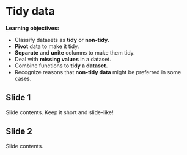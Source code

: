 # Tidy data

**Learning objectives:**

- Classify datasets as **tidy** or **non-tidy.**
- **Pivot** data to make it tidy.
- **Separate** and **unite** columns to make them tidy.
- Deal with **missing values** in a dataset.
- Combine functions to **tidy a dataset.**
- Recognize reasons that **non-tidy data** might be preferred in some cases.

## Slide 1

Slide contents. 
Keep it short and slide-like!

## Slide 2

Slide contents.
